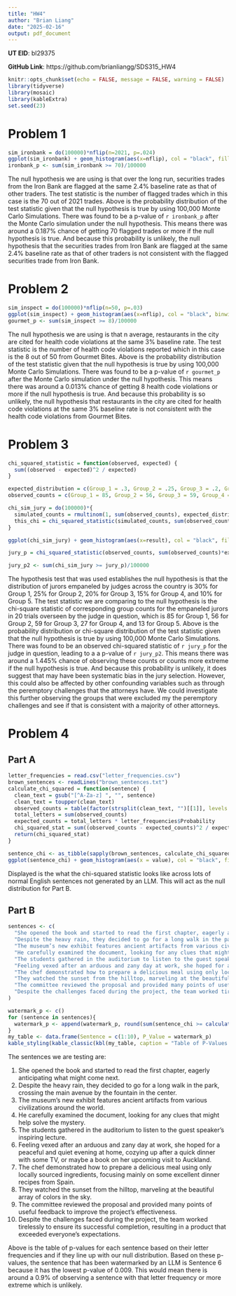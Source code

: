 ```yaml
---
title: "HW4"
author: "Brian Liang"
date: "2025-02-16"
output: pdf_document
---
```


**UT EID**: bl29375

**GitHub Link**: https://github.com/brianliangg/SDS315_HW4

```r
knitr::opts_chunk$set(echo = FALSE, message = FALSE, warning = FALSE)
library(tidyverse)
library(mosaic)
library(kableExtra)
set.seed(23)
```

# **Problem 1**

```r
sim_ironbank = do(100000)*nflip(n=2021, p=.024)
ggplot(sim_ironbank) + geom_histogram(aes(x=nflip), col = "black", fill = "#878ab6") + labs(title = "Monte Carlo Simulation of Flagged Trades Under the Null Hypothesis", x = "Number of Flagged Trades", y = "Count")
ironbank_p <- sum(sim_ironbank >= 70)/100000

```

The null hypothesis we are using is that over the long run, securities trades from the Iron Bank are flagged at the same 2.4% baseline rate as that of other traders. The test statistic is the number of flagged trades which in this case is the 70 out of 2021 trades. Above is the probability distribution of the test statistic given that the null hypothesis is true by using 100,000 Monte Carlo Simulations. There was found to be a p-value of `r ironbank_p` after the Monte Carlo simulation under the null hypothesis. This means there was around a 0.187% chance of getting 70 flagged trades or more if the null hypothesis is true. And because this probability is unlikely, the null hypothesis that the securities trades from Iron Bank are flagged at the same 2.4% baseline rate as that of other traders is not consistent with the flagged securities trade from Iron Bank.

# **Problem 2**

```r
sim_inspect = do(100000)*nflip(n=50, p=.03)
ggplot(sim_inspect) + geom_histogram(aes(x=nflip), col = "black", binwidth = 1, fill = "lightblue") + labs(title = "Monte Carlo Simulation of Health Code Violations Under the Null Hypothesis", x = "Number of Health Code Violations", y = "Count")
gourmet_p <- sum(sim_inspect >= 8)/100000
```

The null hypothesis we are using is that n average, restaurants in the city are cited for health code violations at the same 3% baseline rate. The test statistic is the number of health code violations reported which in this case is the 8 out of 50 from Gourmet Bites. Above is the probability distribution of the test statistic given that the null hypothesis is true by using 100,000 Monte Carlo Simulations. There was found to be a p-value of `r gourmet_p` after the Monte Carlo simulation under the null hypothesis.  This means there was around a 0.013% chance of getting 8 health code violations or more if the null hypothesis is true. And because this probability is so unlikely, the null hypothesis that restaurants in the city are cited for health code violations at the same 3% baseline rate is not consistent with the health code violations from Gourmet Bites.


# **Problem 3**

```r
chi_squared_statistic = function(observed, expected) {
  sum((observed - expected)^2 / expected)
}

expected_distribution = c(Group_1 = .3, Group_2 = .25, Group_3 = .2, Group_4 = .15, Group_5 = .1)
observed_counts = c(Group_1 = 85, Group_2 = 56, Group_3 = 59, Group_4 = 27, Group_5 = 13)

chi_sim_jury = do(100000)*{
  simulated_counts = rmultinom(1, sum(observed_counts), expected_distribution)
  this_chi = chi_squared_statistic(simulated_counts, sum(observed_counts)*expected_distribution)
}

ggplot(chi_sim_jury) + geom_histogram(aes(x=result), col = "black", fill = "lightpink") + labs(title = "Monte Carlo Simulation of Chi-Square Distribution Under the Null Hypothesis", x = "Chi-Squared Value", y = "Count")

jury_p = chi_squared_statistic(observed_counts, sum(observed_counts)*expected_distribution)

jury_p2 <- sum(chi_sim_jury >= jury_p)/100000
```

The hypothesis test that was used establishes the null hypothesis is that the distribution of jurors empaneled by judges across the country is 30% for Group 1, 25% for Group 2, 20% for Group 3, 15% for Group 4, and 10% for Group 5. The test statistic we are comparing to the null hypothesis is the chi-square statistic of corresponding group counts for the empaneled jurors in 20 trials overseen by the judge in question, which is 85 for Group 1, 56 for Group 2, 59 for Group 3, 27 for Group 4, and 13 for Group 5. Above is the probability distribution or chi-square distribution of the test statistic given that the null hypothesis is true by using 100,000 Monte Carlo Simulations. There was found to be an observed chi-squared statistic of `r jury_p` for the judge in question, leading to a a p-value of `r jury_p2`. This means there was around a 1.445% chance of observing these counts or counts more extreme if the null hypothesis is true. And because this probability is unlikely, it does suggest that may have been systematic bias in the jury selection. However, this could also be affected by other confounding variables such as through the peremptory challenges that the attorneys have. We could investigate this further observing the groups that were excluded my the peremptory challenges and see if that is consistent with a majority of other attorneys.

# **Problem 4**

## Part A
```r
letter_frequencies = read.csv("letter_frequencies.csv")
brown_sentences <- readLines("brown_sentences.txt")
calculate_chi_squared = function(sentence) {
  clean_text = gsub("[^A-Za-z] ", "", sentence)
  clean_text = toupper(clean_text)
  observed_counts = table(factor(strsplit(clean_text, "")[[1]], levels = letter_frequencies$Letter))
  total_letters = sum(observed_counts)
  expected_counts = total_letters * letter_frequencies$Probability
  chi_squared_stat = sum((observed_counts - expected_counts)^2 / expected_counts)
  return(chi_squared_stat)
}

sentence_chi <- as_tibble(sapply(brown_sentences, calculate_chi_squared))
ggplot(sentence_chi) + geom_histogram(aes(x = value), col = "black", fill = "darkslateblue") + labs(title = "Chi-Square Distribution Under the Null Hypothesis", x = "Chi-Squared Value", y = "Count")
```

Displayed is the what the chi-squared statistic looks like across lots of normal English sentences not generated by an LLM. This will act as the null distribution for Part B.

## Part B
```r
sentences <- c(
  "She opened the book and started to read the first chapter, eagerly anticipating what might come next.",
  "Despite the heavy rain, they decided to go for a long walk in the park, crossing the main avenue by the fountain in the center.",
  "The museum’s new exhibit features ancient artifacts from various civilizations around the world.",
  "He carefully examined the document, looking for any clues that might help solve the mystery.",
  "The students gathered in the auditorium to listen to the guest speaker’s inspiring lecture.",
  "Feeling vexed after an arduous and zany day at work, she hoped for a peaceful and quiet evening at home, cozying up after a quick dinner with some TV, or maybe a book on her upcoming visit to Auckland.",
  "The chef demonstrated how to prepare a delicious meal using only locally sourced ingredients, focusing mainly on some excellent dinner recipes from Spain.",
  "They watched the sunset from the hilltop, marveling at the beautiful array of colors in the sky.",
  "The committee reviewed the proposal and provided many points of useful feedback to improve the project’s effectiveness.",
  "Despite the challenges faced during the project, the team worked tirelessly to ensure its successful completion, resulting in a product that exceeded everyone’s expectations."
)

watermark_p <- c()
for (sentence in sentences){
  watermark_p <- append(watermark_p, round(sum(sentence_chi >= calculate_chi_squared(sentence))/56745, 3))
}
my_table <- data.frame(Sentence = c(1:10), P_Value = watermark_p)
kable_styling(kable_classic(kbl(my_table, caption = "Table of P-Values For Each Sentence"), full_width = FALSE),latex_options = "HOLD_position")

```

The sentences we are testing are:

1. She opened the book and started to read the first chapter, eagerly anticipating what might come next.
2. Despite the heavy rain, they decided to go for a long walk in the park, crossing the main avenue by the
fountain in the center.
3. The museum’s new exhibit features ancient artifacts from various civilizations around the world.
4. He carefully examined the document, looking for any clues that might help solve the mystery.
5. The students gathered in the auditorium to listen to the guest speaker’s inspiring lecture.
6. Feeling vexed after an arduous and zany day at work, she hoped for a peaceful and quiet evening
at home, cozying up after a quick dinner with some TV, or maybe a book on her upcoming visit to
Auckland.
7. The chef demonstrated how to prepare a delicious meal using only locally sourced ingredients, focusing
mainly on some excellent dinner recipes from Spain.
8. They watched the sunset from the hilltop, marveling at the beautiful array of colors in the sky.
9. The committee reviewed the proposal and provided many points of useful feedback to improve the
project’s effectiveness.
10. Despite the challenges faced during the project, the team worked tirelessly to ensure its successful
completion, resulting in a product that exceeded everyone’s expectations.

Above is the table of p-values for each sentence based on their letter frequencies and if they line up with our null distribution. Based on these p-values, the sentence that has been watermarked by an LLM is Sentence 6 because it has the lowest p-value of 0.009. This would mean there is around a 0.9% of observing a sentence with that letter frequency or more extreme which is unlikely. 
